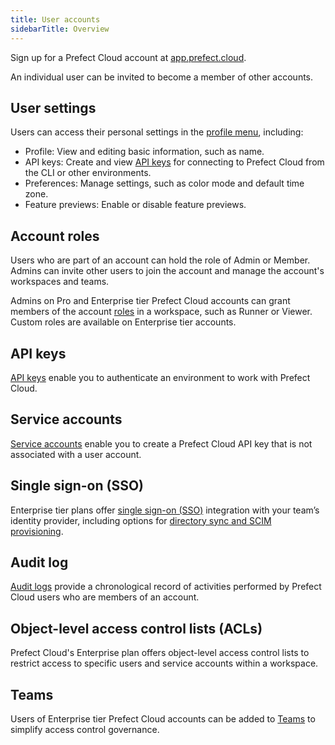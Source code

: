 ```yaml
---
title: User accounts
sidebarTitle: Overview
---
```


Sign up for a Prefect Cloud account at [app.prefect.cloud](https://app.prefect.cloud/).

An individual user can be invited to become a member of other accounts.

User settings
-------------------------------------------------

Users can access their personal settings in the [profile menu](https://app.prefect.cloud/my/profile), including:

*   Profile: View and editing basic information, such as name.
*   API keys: Create and view [API keys](https://docs.prefect.io/cloud/users/api-keys/) for connecting to Prefect Cloud from the CLI or other environments.
*   Preferences: Manage settings, such as color mode and default time zone.
*   Feature previews: Enable or disable feature previews.

Account roles
-------------------------------------------------

Users who are part of an account can hold the role of Admin or Member. Admins can invite other users to join the account and manage the account's workspaces and teams.

Admins on Pro and Enterprise tier Prefect Cloud accounts can grant members of the account [roles](https://docs.prefect.io/cloud/users/roles/) in a workspace, such as Runner or Viewer. Custom roles are available on Enterprise tier accounts.

API keys
---------------------------------------

[API keys](https://docs.prefect.io/cloud/users/api-keys/) enable you to authenticate an environment to work with Prefect Cloud.

Service accounts 
--------------------------------------------------------

[Service accounts](https://docs.prefect.io/cloud/users/service-accounts/) enable you to create a Prefect Cloud API key that is not associated with a user account.

Single sign-on (SSO) 
--------------------------------------------------------------

Enterprise tier plans offer [single sign-on (SSO)](https://docs.prefect.io/cloud/users/sso/) integration with your team’s identity provider, including options for [directory sync and SCIM provisioning](https://docs.prefect.io/cloud/users/sso/#directory-sync).

Audit log 
------------------------------------------

[Audit logs](https://docs.prefect.io/cloud/users/audit-log/) provide a chronological record of activities performed by Prefect Cloud users who are members of an account.

Object-level access control lists (ACLs) 
------------------------------------------------------------------------------------------------------

Prefect Cloud's Enterprise plan offers object-level access control lists to restrict access to specific users and service accounts within a workspace.

Teams 
----------------------------------

Users of Enterprise tier Prefect Cloud accounts can be added to [Teams](https://docs.prefect.io/cloud/users/teams/) to simplify access control governance.